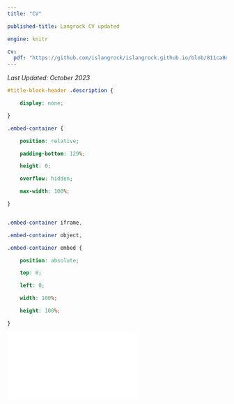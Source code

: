 ```yaml
---
title: "CV"

published-title: Langrock CV updated

engine: knitr

cv: 
  pdf: "https://github.com/islangrock/islangrock.github.io/blob/811ca8d01b39349f25792bc49b96e729209639eb/images/Langrock_CV.pdf"
---
```

*Last Updated: October 2023*

```css

#title-block-header .description {

    display: none;

}

```


```css

.embed-container {

    position: relative;

    padding-bottom: 129%;

    height: 0;

    overflow: hidden;

    max-width: 100%;

}


.embed-container iframe,

.embed-container object,

.embed-container embed {

    position: absolute;

    top: 0;

    left: 0;

    width: 100%;

    height: 100%;

}

```


```{=html}


<div class="embed-container">

  <iframe src="`r rmarkdown::metadata$cv$pdf`" style="border: 0.5px"></iframe>

</div>

```